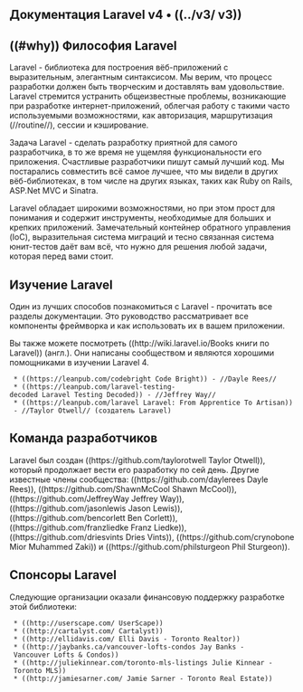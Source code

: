== Документация Laravel v4 • ((../v3/ v3)) ==

{{BRIEF docs4}}

== ((#why)) Философия Laravel ==
{{TOC}}

Laravel - библиотека для построения вёб-приложений с выразительным, элегантным синтаксисом. Мы верим, что процесс разработки должен быть творческим и доставлять вам удовольствие. Laravel стремится устранить общеизвестные проблемы, возникающие при разработке интернет-приложений, облегчая работу с такими часто используемыми возможностями, как авторизация, маршрутизация (//routine//), сессии и кэширование.

Задача Laravel - сделать разработку приятной для самого разработчика, в то же время не ущемляя функциональности его приложения. Счастливые разработчики пишут самый лучший код. Мы постарались совместить всё самое лучшее, что мы видели в других вёб-библиотеках, в том числе на других языках, таких как Ruby on Rails, ASP.Net MVC и Sinatra.

Laravel обладает широкими возможностями, но при этом прост для понимания и содержит инструменты, необходимые для больших и крепких приложений. Замечательный контейнер обратного управления (IoC), выразительная система миграций и тесно связанная система юнит-тестов даёт вам всё, что нужно для решения любой задачи, которая перед вами стоит.

== Изучение Laravel ==
Один из лучших способов познакомиться с Laravel - прочитать все разделы документации. Это руководство рассматривает все компоненты фреймворка и как использовать их в вашем приложении.

Вы также можете посмотреть ((http://wiki.laravel.io/Books книги по Laravel)) (англ.). Они написаны сообществом и являются хорошими помощниками в изучении Laravel 4.

  * ((https://leanpub.com/codebright Code Bright)) - //Dayle Rees//
  * ((https://leanpub.com/laravel-testing-decoded Laravel Testing Decoded)) - //Jeffrey Way//
  * ((https://leanpub.com/laravel Laravel: From Apprentice To Artisan)) - //Taylor Otwell// (создатель Laravel)

== Команда разработчиков ==
Laravel был создан ((https://github.com/taylorotwell Taylor Otwell)), который продолжает вести его разработку по сей день. Другие известные члены сообщества: ((https://github.com/daylerees Dayle Rees)), ((https://github.com/ShawnMcCool Shawn McCool)), ((https://github.com/JeffreyWay Jeffrey Way)), ((https://github.com/jasonlewis Jason Lewis)), ((https://github.com/bencorlett Ben Corlett)), ((https://github.com/franzliedke Franz Liedke)), ((https://github.com/driesvints Dries Vints)), ((https://github.com/crynobone Mior Muhammed Zaki)) и ((https://github.com/philsturgeon Phil Sturgeon)).

== Спонсоры Laravel ==
Следующие организации оказали финансовую поддержку разработке этой библиотеки:
  * ((http://userscape.com/ UserScape))
  * ((http://cartalyst.com/ Cartalyst))
  * ((http://ellidavis.com/ Elli Davis - Toronto Realtor))
  * ((http://jaybanks.ca/vancouver-lofts-condos Jay Banks - Vancouver Lofts & Condos))
  * ((http://juliekinnear.com/toronto-mls-listings Julie Kinnear - Toronto MLS))
  * ((http://jamiesarner.com/ Jamie Sarner - Toronto Real Estate))
